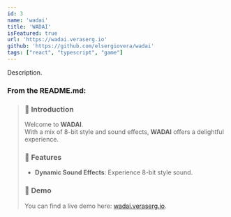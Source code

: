 ```yaml
---
id: 3
name: 'wadai'
title: 'WADAI'
isFeatured: true
url: 'https://wadai.veraserg.io'
github: 'https://github.com/elsergiovera/wadai'
tags: ["react", "typescript", "game"]
---
```

Description.

### From the __README.md:__

> ### &#128213; Introduction
> Welcome to **WADAI**. <br />
> With a mix of 8-bit style and sound effects, **WADAI** offers a delightful experience.
>
> ### &#128640; Features
> - **Dynamic Sound Effects**: Experience 8-bit style sound.
>
> ### &#128308; Demo
> You can find a live demo here: [wadai.veraserg.io](https://wadai.veraserg.io).